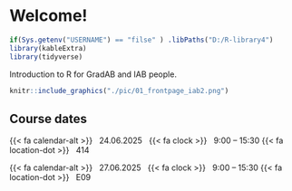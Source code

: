 # Welcome! {#index .unnumbered}

```r
if(Sys.getenv("USERNAME") == "filse" ) .libPaths("D:/R-library4") 
library(kableExtra)
library(tidyverse)
```

Introduction to R for GradAB and IAB people.

<!-- ![](./pic/00_frontpage_iab2.png){width="490"} -->


```r
knitr::include_graphics("./pic/01_frontpage_iab2.png")
```


## Course dates {.unnumbered}

::: {.g-col-12 .g-col-sm-6 .g-col-md-4}

{{< fa calendar-alt >}} &nbsp; 24.06.2025 &nbsp; {{< fa clock >}} &nbsp; 9:00 – 15:30  {{< fa location-dot >}} &nbsp; 414

{{< fa calendar-alt >}} &nbsp; 27.06.2025 &nbsp; {{< fa clock >}} &nbsp; 9:00 – 15:30  {{< fa location-dot >}} &nbsp; E09


:::
